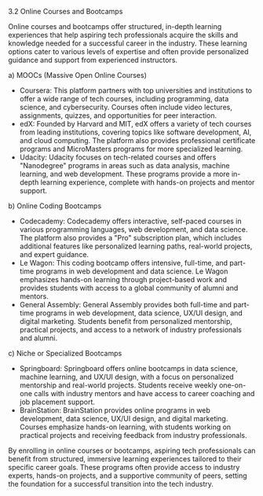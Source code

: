 3.2 Online Courses and Bootcamps

Online courses and bootcamps offer structured, in-depth learning experiences that help aspiring tech professionals acquire the skills and knowledge needed for a successful career in the industry. These learning options cater to various levels of expertise and often provide personalized guidance and support from experienced instructors.

a) MOOCs (Massive Open Online Courses)

- Coursera: This platform partners with top universities and institutions to offer a wide range of tech courses, including programming, data science, and cybersecurity. Courses often include video lectures, assignments, quizzes, and opportunities for peer interaction.
- edX: Founded by Harvard and MIT, edX offers a variety of tech courses from leading institutions, covering topics like software development, AI, and cloud computing. The platform also provides professional certificate programs and MicroMasters programs for more specialized learning.
- Udacity: Udacity focuses on tech-related courses and offers "Nanodegree" programs in areas such as data analysis, machine learning, and web development. These programs provide a more in-depth learning experience, complete with hands-on projects and mentor support.

b) Online Coding Bootcamps

- Codecademy: Codecademy offers interactive, self-paced courses in various programming languages, web development, and data science. The platform also provides a "Pro" subscription plan, which includes additional features like personalized learning paths, real-world projects, and expert guidance.
- Le Wagon: This coding bootcamp offers intensive, full-time, and part-time programs in web development and data science. Le Wagon emphasizes hands-on learning through project-based work and provides students with access to a global community of alumni and mentors.
- General Assembly: General Assembly provides both full-time and part-time programs in web development, data science, UX/UI design, and digital marketing. Students benefit from personalized mentorship, practical projects, and access to a network of industry professionals and alumni.

c) Niche or Specialized Bootcamps

- Springboard: Springboard offers online bootcamps in data science, machine learning, and UX/UI design, with a focus on personalized mentorship and real-world projects. Students receive weekly one-on-one calls with industry mentors and have access to career coaching and job placement support.
- BrainStation: BrainStation provides online programs in web development, data science, UX/UI design, and digital marketing. Courses emphasize hands-on learning, with students working on practical projects and receiving feedback from industry professionals.

By enrolling in online courses or bootcamps, aspiring tech professionals can benefit from structured, immersive learning experiences tailored to their specific career goals. These programs often provide access to industry experts, hands-on projects, and a supportive community of peers, setting the foundation for a successful transition into the tech industry.
